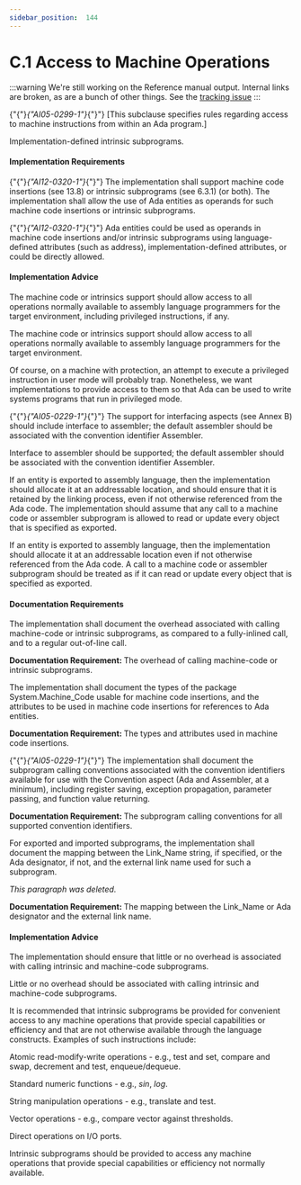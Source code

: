 ---
sidebar_position:  144
---

# C.1 Access to Machine Operations

:::warning
We're still working on the Reference manual output.  Internal links are broken,
as are a bunch of other things.
See the [tracking issue](https://github.com/ada-lang-io/ada-lang-io/issues/20)
:::


<p>{"{"}<em>{"AI05-0299-1"}</em>{"}"} [This subclause specifies rules regarding access to machine instructions from within an Ada program.] </p>
<Admonition type="aarm" aarm="implementation-defined" title="Implementation defined: ">
<p><strong></strong>Implementation-defined intrinsic subprograms.</p></Admonition>


#### Implementation Requirements

<p>{"{"}<em>{"AI12-0320-1"}</em>{"}"} The implementation shall support machine code insertions (see 13.8) or intrinsic subprograms (see 6.3.1) (or both). The implementation shall allow the use of Ada entities as operands for such machine code insertions or intrinsic subprograms.</p>
<Admonition type="aarm" aarm="discussion" title="Discussion: ">
<p><strong></strong>{"{"}<em>{"AI12-0320-1"}</em>{"}"} Ada entities could be used as operands in machine code insertions and/or intrinsic subprograms using language-defined attributes (such as address), implementation-defined attributes, or could be directly allowed. </p></Admonition>


#### Implementation Advice

<p>The machine code or intrinsics support should allow access to all operations normally available to assembly language programmers for the target environment, including privileged instructions, if any. </p>
<Admonition type="aarm" aarm="implementation-advice" title="Implementation Advice">
<p><strong></strong>The machine code or intrinsics support should allow access to all operations normally available to assembly language programmers for the target environment.</p></Admonition>

<Admonition type="aarm" aarm="ramification" title="Ramification: ">
<p><strong></strong>Of course, on a machine with protection, an attempt to execute a privileged instruction in user mode will probably trap. Nonetheless, we want implementations to provide access to them so that Ada can be used to write systems programs that run in privileged mode. </p></Admonition>

<p>{"{"}<em>{"AI05-0229-1"}</em>{"}"} The support for interfacing aspects (see Annex B) should include interface to assembler; the default assembler should be associated with the convention identifier Assembler. </p>
<Admonition type="aarm" aarm="implementation-advice" title="Implementation Advice">
<p><strong></strong>Interface to assembler should be supported; the default assembler should be associated with the convention identifier Assembler.</p></Admonition>

<p>If an entity is exported to assembly language, then the implementation should allocate it at an addressable location, and should ensure that it is retained by the linking process, even if not otherwise referenced from the Ada code. The implementation should assume that any call to a machine code or assembler subprogram is allowed to read or update every object that is specified as exported. </p>
<Admonition type="aarm" aarm="implementation-advice" title="Implementation Advice">
<p><strong></strong>If an entity is exported to assembly language, then the implementation should allocate it at an addressable location even if not otherwise referenced from the Ada code. A call to a machine code or assembler subprogram should be treated as if it can read or update every object that is specified as exported.</p></Admonition>


#### Documentation Requirements

<p>The implementation shall document the overhead associated with calling machine-code or intrinsic subprograms, as compared to a fully-inlined call, and to a regular out-of-line call. </p>
<Admonition type="aarm" aarm="note" title="Note: ">
<p><strong>Documentation Requirement: </strong>The overhead of calling machine-code or intrinsic subprograms.</p></Admonition>

<p>The implementation shall document the types of the package System.Machine_Code usable for machine code insertions, and the attributes to be used in machine code insertions for references to Ada entities. </p>
<Admonition type="aarm" aarm="note" title="Note: ">
<p><strong>Documentation Requirement: </strong>The types and attributes used in machine code insertions.</p></Admonition>

<p>{"{"}<em>{"AI05-0229-1"}</em>{"}"} The implementation shall document the subprogram calling conventions associated with the convention identifiers available for use with the Convention aspect (Ada and Assembler, at a minimum), including register saving, exception propagation, parameter passing, and function value returning. </p>
<Admonition type="aarm" aarm="note" title="Note: ">
<p><strong>Documentation Requirement: </strong>The subprogram calling conventions for all supported convention identifiers.</p></Admonition>

<p>For exported and imported subprograms, the implementation shall document the mapping between the Link_Name string, if specified, or the Ada designator, if not, and the external link name used for such a subprogram. </p>
<Admonition type="aarm" aarm="note" title="Note: ">
<p><em>This paragraph was deleted.</em></p></Admonition>

<Admonition type="aarm" aarm="note" title="Note: ">
<p><strong>Documentation Requirement: </strong>The mapping between the Link_Name or Ada designator and the external link name.</p></Admonition>


#### Implementation Advice

<p>The implementation should ensure that little or no overhead is associated with calling intrinsic and machine-code subprograms. </p>
<Admonition type="aarm" aarm="implementation-advice" title="Implementation Advice">
<p><strong></strong>Little or no overhead should be associated with calling intrinsic and machine-code subprograms.</p></Admonition>

<p>It is recommended that intrinsic subprograms be provided for convenient access to any machine operations that provide special capabilities or efficiency and that are not otherwise available through the language constructs. Examples of such instructions include: </p>
<p>Atomic read-modify-write operations - e.g., test and set, compare and swap, decrement and test, enqueue/dequeue.</p>
<p>Standard numeric functions - e.g., <em>sin</em>, <em>log</em>.</p>
<p>String manipulation operations - e.g., translate and test.</p>
<p>Vector operations - e.g., compare vector against thresholds.</p>
<p>Direct operations on I/O ports.</p>
<Admonition type="aarm" aarm="implementation-advice" title="Implementation Advice">
<p><strong></strong>Intrinsic subprograms should be provided to access any machine operations that provide special capabilities or efficiency not normally available.</p></Admonition>

